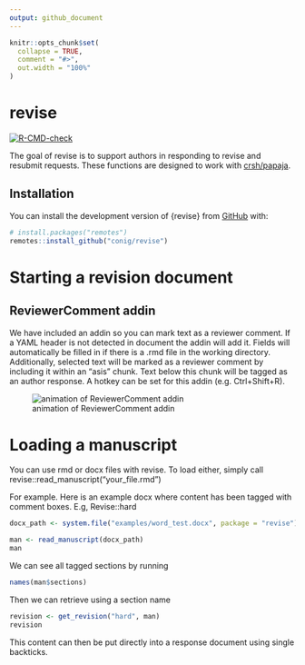 ```yaml
---
output: github_document
---
```


<!-- README.md is generated from README.Rmd. Please edit that file -->

```r
knitr::opts_chunk$set(
  collapse = TRUE,
  comment = "#>",
  out.width = "100%"
)
```

# revise

<!-- badges: start -->
[![R-CMD-check](https://github.com/conig/revise/workflows/R-CMD-check/badge.svg)](https://github.com/conig/revise/actions)
<!-- badges: end -->

The goal of revise is to support authors in responding to revise and resubmit requests. These functions are designed to work with [crsh/papaja](https://github.com/crsh/papaja).

## Installation

You can install the development version of {revise} from [GitHub](https://github.com/conig/revise) with:

``` r
# install.packages("remotes")
remotes::install_github("conig/revise")
```
# Starting a revision document

## ReviewerComment addin

We have included an addin so you can mark text as a reviewer comment. If a YAML header is not detected in document the addin will add it. Fields will automatically be filled in if there is a .rmd file in the working directory. Additionally, selected text will be marked as a reviewer comment by including it within an "asis" chunk. Text below this chunk will be tagged as an author response. A hotkey can be set for this addin (e.g. Ctrl+Shift+R).

![animation of ReviewerComment addin](man/figures/README/ReviewerComment.gif)

# Loading a manuscript

You can use rmd or docx files with revise. To load either, simply call revise::read_manuscript("your_file.rmd")

For example. Here is an example docx where content has been tagged with comment boxes. E.g, Revise::hard
```r
docx_path <- system.file("examples/word_test.docx", package = "revise")

man <- read_manuscript(docx_path)
man
```

We can see all tagged sections by running

```r
names(man$sections)
```

Then we can retrieve using a section name

```r
revision <- get_revision("hard", man)
revision
```

This content can then be put directly into a response document using single backticks.